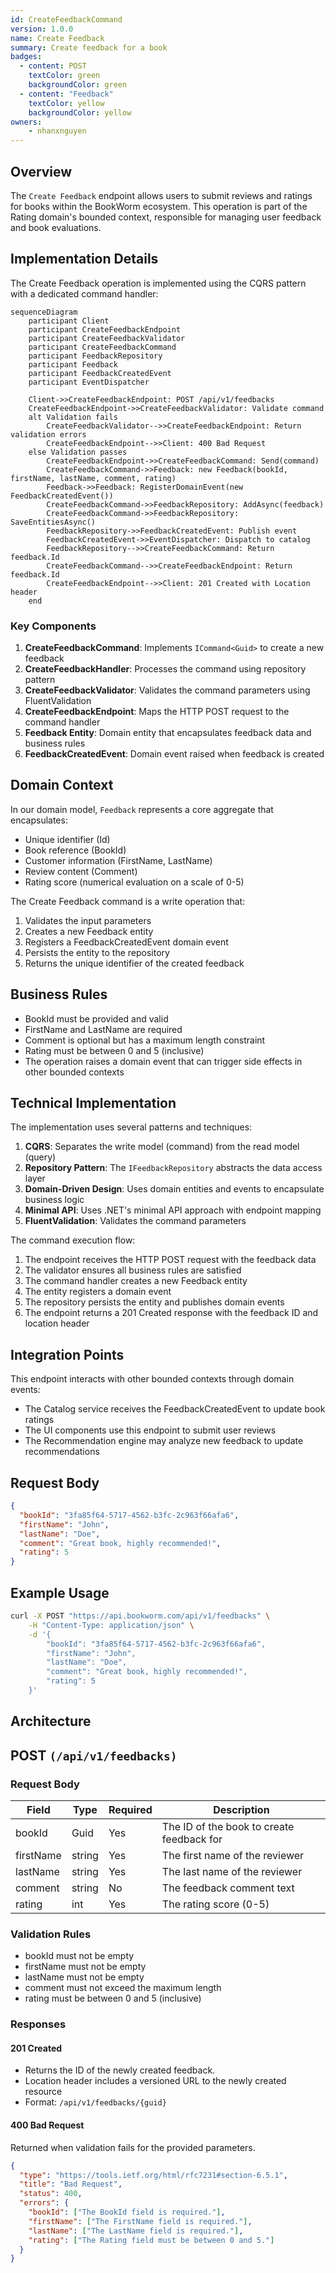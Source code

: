 ```yaml
---
id: CreateFeedbackCommand
version: 1.0.0
name: Create Feedback
summary: Create feedback for a book
badges:
  - content: POST
    textColor: green
    backgroundColor: green
  - content: "Feedback"
    textColor: yellow
    backgroundColor: yellow
owners:
    - nhanxnguyen
---
```


## Overview

The `Create Feedback` endpoint allows users to submit reviews and ratings for books within the BookWorm ecosystem. This operation is part of the Rating domain's bounded context, responsible for managing user feedback and book evaluations.

## Implementation Details

The Create Feedback operation is implemented using the CQRS pattern with a dedicated command handler:

```mermaid
sequenceDiagram
    participant Client
    participant CreateFeedbackEndpoint
    participant CreateFeedbackValidator
    participant CreateFeedbackCommand
    participant FeedbackRepository
    participant Feedback
    participant FeedbackCreatedEvent
    participant EventDispatcher

    Client->>CreateFeedbackEndpoint: POST /api/v1/feedbacks
    CreateFeedbackEndpoint->>CreateFeedbackValidator: Validate command
    alt Validation fails
        CreateFeedbackValidator-->>CreateFeedbackEndpoint: Return validation errors
        CreateFeedbackEndpoint-->>Client: 400 Bad Request
    else Validation passes
        CreateFeedbackEndpoint->>CreateFeedbackCommand: Send(command)
        CreateFeedbackCommand->>Feedback: new Feedback(bookId, firstName, lastName, comment, rating)
        Feedback->>Feedback: RegisterDomainEvent(new FeedbackCreatedEvent())
        CreateFeedbackCommand->>FeedbackRepository: AddAsync(feedback)
        CreateFeedbackCommand->>FeedbackRepository: SaveEntitiesAsync()
        FeedbackRepository->>FeedbackCreatedEvent: Publish event
        FeedbackCreatedEvent->>EventDispatcher: Dispatch to catalog
        FeedbackRepository-->>CreateFeedbackCommand: Return feedback.Id
        CreateFeedbackCommand-->>CreateFeedbackEndpoint: Return feedback.Id
        CreateFeedbackEndpoint-->>Client: 201 Created with Location header
    end
```

### Key Components

1. **CreateFeedbackCommand**: Implements `ICommand<Guid>` to create a new feedback
2. **CreateFeedbackHandler**: Processes the command using repository pattern
3. **CreateFeedbackValidator**: Validates the command parameters using FluentValidation
4. **CreateFeedbackEndpoint**: Maps the HTTP POST request to the command handler
5. **Feedback Entity**: Domain entity that encapsulates feedback data and business rules
6. **FeedbackCreatedEvent**: Domain event raised when feedback is created

## Domain Context

In our domain model, `Feedback` represents a core aggregate that encapsulates:

- Unique identifier (Id)
- Book reference (BookId)
- Customer information (FirstName, LastName)
- Review content (Comment)
- Rating score (numerical evaluation on a scale of 0-5)

The Create Feedback command is a write operation that:

1. Validates the input parameters
2. Creates a new Feedback entity
3. Registers a FeedbackCreatedEvent domain event
4. Persists the entity to the repository
5. Returns the unique identifier of the created feedback

## Business Rules

- BookId must be provided and valid
- FirstName and LastName are required
- Comment is optional but has a maximum length constraint
- Rating must be between 0 and 5 (inclusive)
- The operation raises a domain event that can trigger side effects in other bounded contexts

## Technical Implementation

The implementation uses several patterns and techniques:

1. **CQRS**: Separates the write model (command) from the read model (query)
2. **Repository Pattern**: The `IFeedbackRepository` abstracts the data access layer
3. **Domain-Driven Design**: Uses domain entities and events to encapsulate business logic
4. **Minimal API**: Uses .NET's minimal API approach with endpoint mapping
5. **FluentValidation**: Validates the command parameters

The command execution flow:
1. The endpoint receives the HTTP POST request with the feedback data
2. The validator ensures all business rules are satisfied
3. The command handler creates a new Feedback entity
4. The entity registers a domain event
5. The repository persists the entity and publishes domain events
6. The endpoint returns a 201 Created response with the feedback ID and location header

## Integration Points

This endpoint interacts with other bounded contexts through domain events:

- The Catalog service receives the FeedbackCreatedEvent to update book ratings
- The UI components use this endpoint to submit user reviews
- The Recommendation engine may analyze new feedback to update recommendations

## Request Body

```json title="Payload Example"
{
  "bookId": "3fa85f64-5717-4562-b3fc-2c963f66afa6",
  "firstName": "John",
  "lastName": "Doe",
  "comment": "Great book, highly recommended!",
  "rating": 5
}
```

## Example Usage

```bash
curl -X POST "https://api.bookworm.com/api/v1/feedbacks" \
    -H "Content-Type: application/json" \
    -d '{
        "bookId": "3fa85f64-5717-4562-b3fc-2c963f66afa6",
        "firstName": "John",
        "lastName": "Doe",
        "comment": "Great book, highly recommended!",
        "rating": 5
    }'
```

## Architecture

<NodeGraph />

## POST `(/api/v1/feedbacks)`

### Request Body

| Field     | Type   | Required | Description                                |
|-----------|--------|----------|--------------------------------------------|
| bookId    | Guid   | Yes      | The ID of the book to create feedback for  |
| firstName | string | Yes      | The first name of the reviewer             |
| lastName  | string | Yes      | The last name of the reviewer              |
| comment   | string | No       | The feedback comment text                  |
| rating    | int    | Yes      | The rating score (0-5)                     |

<SchemaViewer file="request-body.json" maxHeight="500" id="request-body" />

### Validation Rules

- bookId must not be empty
- firstName must not be empty
- lastName must not be empty
- comment must not exceed the maximum length
- rating must be between 0 and 5 (inclusive)

### Responses

#### <span className="text-green-500">201 Created</span>

- Returns the ID of the newly created feedback.
- Location header includes a versioned URL to the newly created resource
- Format: `/api/v1/feedbacks/{guid}`

#### <span className="text-orange-500">400 Bad Request</span>

Returned when validation fails for the provided parameters.

```json title="400 Bad Request"
{
  "type": "https://tools.ietf.org/html/rfc7231#section-6.5.1",
  "title": "Bad Request",
  "status": 400,
  "errors": {
    "bookId": ["The BookId field is required."],
    "firstName": ["The FirstName field is required."],
    "lastName": ["The LastName field is required."],
    "rating": ["The Rating field must be between 0 and 5."]
  }
}
